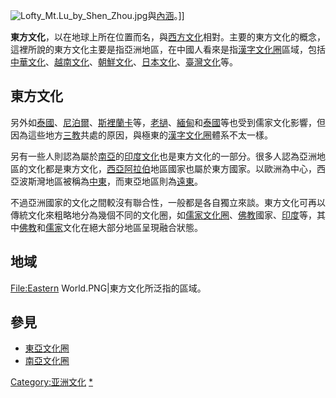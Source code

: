 [[Image:Lofty_Mt.Lu_by_Shen_Zhou.jpg|thumb]]與[[內涵|內涵]]。]] 

'''東方文化'''，以在地球上所在位置而名，與[[西方文化|西方文化]]相對。主要的東方文化的概念，這裡所說的東方文化主要是指亞洲地區，在中國人看來是指[[漢字文化圈|漢字文化圈]]區域，包括[[中華文化|中華文化]]、[[越南文化|越南文化]]、[[朝鮮文化|朝鮮文化]]、[[日本文化|日本文化]]、[[臺灣文化|臺灣文化]]等。

== 東方文化 ==
另外如[[泰國|泰國]]、[[尼泊爾|尼泊爾]]、[[斯裡蘭卡|斯裡蘭卡]]等，[[老撾|老撾]]、[[緬甸|緬甸]]和[[泰國|泰國]]等也受到儒家文化影響，但因為這些地方[[三教|三教]]共處的原因，與極東的[[漢字文化圈|漢字文化圈]]體系不太一樣。

另有一些人則認為屬於[[南亞|南亞]]的[[印度文化|印度文化]]也是東方文化的一部分。很多人認為亞洲地區的文化都是東方文化，[[西亞|西亞]][[阿拉伯|阿拉伯]]地區國家也屬於東方國家。以歐洲為中心，西亞波斯灣地區被稱為[[中東|中東]]，而東亞地區則為[[遠東|遠東]]。

不過亞洲國家的文化之間較沒有聯合性，一般都是各自獨立來談。東方文化可再以傳統文化來粗略地分為幾個不同的文化圈，如[[儒家文化圈|儒家文化圈]]、[[佛教|佛教]]國家、[[印度|印度]]等，其中[[佛教|佛教]]和[[儒家|儒家]]文化在絕大部分地區呈現融合狀態。

== 地域 ==
<gallery>
File:Eastern World.PNG|東方文化所泛指的區域。
</gallery>

==參見==
*[[東亞文化圈|東亞文化圈]]
*[[南亞文化圈|南亞文化圈]]

[[Category:亚洲文化|Category:亚洲文化]]
[[Category:东方文化|*]]
